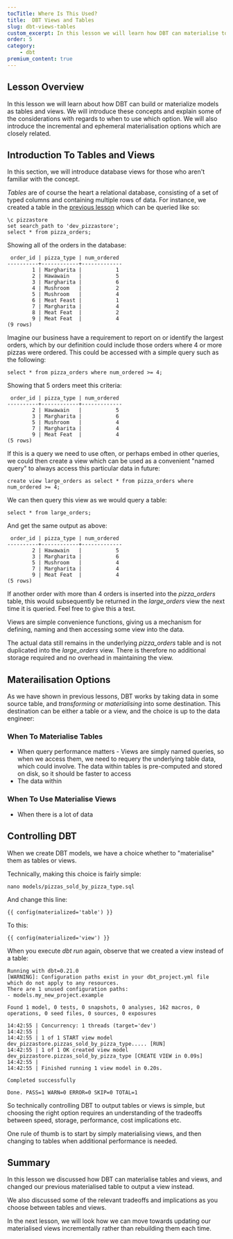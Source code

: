 ```yaml
---
tocTitle: Where Is This Used?
title:  DBT Views and Tables
slug: dbt-views-tables
custom_excerpt: In this lesson we will learn how DBT can materialise to tables and views, and the associated incremental and ephemeral options.
order: 5
category:
    - dbt
premium_content: true
---
```


## Lesson Overview

In this lesson we will learn about how DBT can build or materialize models as tables and views.  We will introduce these concepts and explain some of the considerations with regards to when to use which option.  We will also introduce the incremental and ephemeral materialisation options which are closely related.  

## Introduction To Tables and Views

In this section, we will introduce database views for those who aren't familiar with the concept. 

_Tables_ are of course the heart a relational database, consisting of a set of typed columns and containing multiple rows of data.  For instance, we created a table in the [previous lesson](/executing-your-first-transformations) which can be queried like so: 

```
\c pizzastore
set search_path to 'dev_pizzastore';
select * from pizza_orders;
```

Showing all of the orders in the database:

```
 order_id | pizza_type | num_ordered
----------+------------+-------------
        1 | Margharita |           1
        2 | Hawawain   |           5
        3 | Margharita |           6
        4 | Mushroom   |           2
        5 | Mushroom   |           4
        6 | Meat Feast |           1
        7 | Margharita |           4
        8 | Meat Feat  |           2
        9 | Meat Feat  |           4
(9 rows)
```

Imagine our business have a requirement to report on or identify the largest orders, which by our definition could include those orders where 4 or more pizzas were ordered.   This could be accessed with a simple query such as the following:

```
select * from pizza_orders where num_ordered >= 4;
``` 

Showing that 5 orders meet this criteria:

```
 order_id | pizza_type | num_ordered
----------+------------+-------------
        2 | Hawawain   |           5
        3 | Margharita |           6
        5 | Mushroom   |           4
        7 | Margharita |           4
        9 | Meat Feat  |           4
(5 rows)
```

If this is a query we need to use often, or perhaps embed in other queries, we could then create a view which can be used as a convenient "named query" to always access this particular data in future:

```
create view large_orders as select * from pizza_orders where num_ordered >= 4;
```

We can then query this view as we would query a table:

```
select * from large_orders;
```

And get the same output as above:

```
 order_id | pizza_type | num_ordered
----------+------------+-------------
        2 | Hawawain   |           5
        3 | Margharita |           6
        5 | Mushroom   |           4
        7 | Margharita |           4
        9 | Meat Feat  |           4
(5 rows)
```

If another order with more than 4 orders is inserted into the _pizza_orders_ table, this would subsequently be returned in the _large_orders_ view the next time it is queried.  Feel free to give this a test.  

Views are simple convenience functions, giving us a mechanism for defining, naming and then accessing some view into the data.  

The actual data still remains in the underlying _pizza_orders_ table and is not duplicated into the _large_orders_ view.  There is therefore no additional storage required and no overhead in maintaining the view. 

## Materailisation Options 

As we have shown in previous lessons, DBT works by taking data in some source table, and _transforming_ or  _materialising_ into some destination.   This destination can be either a table or a view, and the choice is up to the data engineer:

### When To Materialise Tables

- When query performance matters - Views are simply named queries, so when we access them, we need to requery the underlying table data, which could involve.  The data within tables is pre-computed and stored on disk, so it should be faster to access 
- The data within 

### When To Use Materialise Views

- When there is a lot of data 

## Controlling DBT

When we create DBT models, we have a choice whether to "materialise" them as tables or views.  

Technically, making this choice is fairly simple:

```
nano models/pizzas_sold_by_pizza_type.sql
```

And change this line:

```
{{ config(materialized='table') }}
```

To this:

```
{{ config(materialized='view') }}
```

When you execute _dbt run_ again, observe that we created a view instead of a table:

```
Running with dbt=0.21.0
[WARNING]: Configuration paths exist in your dbt_project.yml file which do not apply to any resources.
There are 1 unused configuration paths:
- models.my_new_project.example

Found 1 model, 0 tests, 0 snapshots, 0 analyses, 162 macros, 0 operations, 0 seed files, 0 sources, 0 exposures

14:42:55 | Concurrency: 1 threads (target='dev')
14:42:55 |
14:42:55 | 1 of 1 START view model dev_pizzastore.pizzas_sold_by_pizza_type..... [RUN]
14:42:55 | 1 of 1 OK created view model dev_pizzastore.pizzas_sold_by_pizza_type [CREATE VIEW in 0.09s]
14:42:55 |
14:42:55 | Finished running 1 view model in 0.20s.

Completed successfully

Done. PASS=1 WARN=0 ERROR=0 SKIP=0 TOTAL=1
```

So technically controlling DBT to output tables or views is simple, but choosing the right option requires an understanding of the tradeoffs between speed, storage, performance, cost implications etc.

One rule of thumb is to start by simply materialising views, and then changing to tables when additional performance is needed.  


## Summary

In this lesson we discussed how DBT can materialise tables and views, and changed our previous materialised table to output a view instead. 

We also discussed some of the relevant tradeoffs and implications as you choose between tables and views.  

In the next lesson, we will look how we can move towards updating our materialised views incrementally rather than rebuilding them each time.  